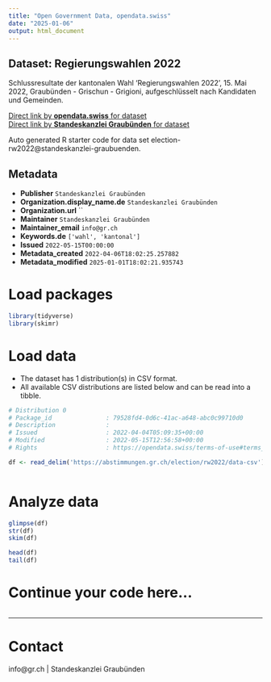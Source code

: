 ```yaml
---
title: "Open Government Data, opendata.swiss"
date: "2025-01-06"
output: html_document
---
```


## Dataset: Regierungswahlen 2022

Schlussresultate der kantonalen Wahl 'Regierungswahlen 2022', 15. Mai 2022, Graubünden - Grischun - Grigioni, aufgeschlüsselt nach Kandidaten und Gemeinden.

[Direct link by **opendata.swiss** for dataset](https://opendata.swiss/de/dataset/regierungswahlen-2022)<br>
[Direct link by **Standeskanzlei Graubünden** for dataset](https://abstimmungen.gr.ch/election/rw2022/data)

Auto generated R starter code for data set election-rw2022@standeskanzlei-graubuenden.

## Metadata

- **Publisher** `Standeskanzlei Graubünden`
- **Organization.display_name.de** `Standeskanzlei Graubünden`
- **Organization.url** ``
- **Maintainer** `Standeskanzlei Graubünden`
- **Maintainer_email** `info@gr.ch`
- **Keywords.de** `['wahl', 'kantonal']`
- **Issued** `2022-05-15T00:00:00`
- **Metadata_created** `2022-04-06T18:02:25.257882`
- **Metadata_modified** `2025-01-01T18:02:21.935743`


# Load packages

```r

library(tidyverse)
library(skimr)

```

# Load data

-   The dataset has 1 distribution(s) in CSV format.
-   All available CSV distributions are listed below and can be read into a tibble.

```r

# Distribution 0
# Package_id               : 79528fd4-0d6c-41ac-a648-abc0c99710d0
# Description              : 
# Issued                   : 2022-04-04T05:09:35+00:00
# Modified                 : 2022-05-15T12:56:58+00:00
# Rights                   : https://opendata.swiss/terms-of-use#terms_by

df <- read_delim('https://abstimmungen.gr.ch/election/rw2022/data-csv')



```

# Analyze data

```r

glimpse(df)
str(df)
skim(df)

head(df)
tail(df)

```

# Continue your code here...

```r

```

------------------------------------------------------------------------

# Contact

info@gr.ch | Standeskanzlei Graubünden
